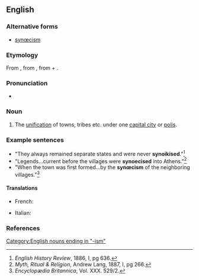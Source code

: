 ==English==

===Alternative forms===
* [[synœcism]]

===Etymology===
From {{etyl|grc}} {{term|συνοικισμός|sc=polytonic}}, from {{term|συνοικίζειν||to make live with, to unite under one city|sc=polytonic}}, from {{term|σύν||[[syn-]]|sc=polytonic}} + {{term|οἰκίζειν||to colonise|sc=polytonic}}.

===Pronunciation===
* {{IPA|/sɪˈniːsɪzəm/}}

===Noun===
{{en-noun}}

# {{context|Ancient Greece}} The [[unification]] of towns, tribes etc. under one [[capital city]] or [[polis]].

===Example sentences===
{{rfc-header|Example sentences|lang=en}}
* "They always remained separate states and were never '''synoikised'''."<ref>''English History Review'', 1886, I, pg 636.</ref>
* "Legends...current before the villages were '''synoecised''' into Athens."<ref>''Myth, Ritual & Religion'', Andrew Lang, 1887, I, pg 266.</ref>
* "When the town was first formed...by the '''synœcism''' of the neighboring villages."<ref>''Encyclopædia Britannica'', Vol. XXX. 529/2.</ref>

====Translations====
{{trans-top|unification under one capital city}}
* French: {{t|fr|synœcisme|m}}
{{trans-mid}}
* Italian: {{t-|it|sinecismo|m}}
{{trans-bottom}}

===References===
<references/>

[[Category:English nouns ending in "-ism"]]